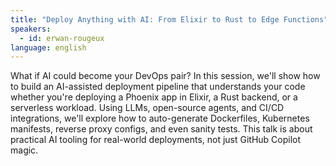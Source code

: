 ```yaml
---
title: "Deploy Anything with AI: From Elixir to Rust to Edge Functions"
speakers:
  - id: erwan-rougeux
language: english
---
```


What if AI could become your DevOps pair? In this session, we'll show how to build an AI-assisted deployment pipeline that understands your code
whether you're deploying a Phoenix app in Elixir, a Rust backend, or a serverless workload. Using LLMs, open-source agents, and CI/CD integrations, we'll
explore how to auto-generate Dockerfiles, Kubernetes manifests, reverse proxy configs, and even sanity tests. This talk is about practical AI tooling for
real-world deployments, not just GitHub Copilot magic.



